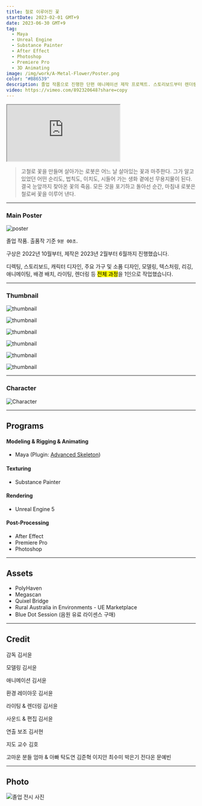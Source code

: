 ```yaml
---
title: 철로 이루어진 꽃
startDate: 2023-02-01 GMT+9
date: 2023-06-30 GMT+9
tag:
  - Maya
  - Unreal Engine
  - Substance Painter
  - After Effect
  - Photoshop
  - Premiere Pro
  - 3D Animating
image: /img/work/A-Metal-Flower/Poster.png
color: "#B86539"
description: 졸업 작품으로 진행한 단편 애니메이션 제작 프로젝트. 스토리보드부터 렌더링까지 3D 애니메이션의 전 과정을 1인으로 작업했습니다.
video: https://vimeo.com/892320648?share=copy
---
```


<iframe src="https://player.vimeo.com/video/892320648?badge=0&amp;autopause=0&amp;quality_selector=1&amp;player_id=0&amp;app_id=58479" allow="autoplay; fullscreen; picture-in-picture" title="A Metal Flower"></iframe>

> 고철로 꽃을 만들며 살아가는 로봇은 어느 날 살아있는 꽃과 마주한다.
> 그가 알고 있었던 어떤 순리도, 법칙도, 이치도, 시들어 가는 생화 곁에선 무용지물이 된다.
> 결국 눈앞까지 찾아온 꽃의 죽음.
> 모든 것을 포기하고 돌아선 순간, 마침내 로봇은 철로써 꽃을 이루어 낸다.

***

### Main Poster

![poster](/img/work/A-Metal-Flower/Poster.png)

졸업 작품. 출품작 기준 `9분 00초`.

구상은 2022년 10월부터, 제작은 2023년 2월부터 6월까지 진행했습니다.

디렉팅, 스토리보드, 캐릭터 디자인, 주요 가구 및 소품 디자인, 모델링, 텍스처링, 리깅, 애니메이팅, 배경 배치, 라이팅, 렌더링 등 <mark>전체 과정</mark>을 1인으로 작업했습니다.

---

### Thumbnail

![thumbnail](/img/work/A-Metal-Flower/t1.png)

![thumbnail](/img/work/A-Metal-Flower/t2.png)

![thumbnail](/img/work/A-Metal-Flower/t3.png)

![thumbnail](/img/work/A-Metal-Flower/t4.png)

![thumbnail](/img/work/A-Metal-Flower/t5.png)

![thumbnail](/img/work/A-Metal-Flower/t6.png)

---

### Character

![Character](/img/work/A-Metal-Flower/Character.jpg)

---

## Programs

#### Modeling & Rigging & Animating

- Maya
  (Plugin: [Advanced Skeleton](https://www.animationstudios.com.au/advanced-skeleton))

#### Texturing

- Substance Painter

#### Rendering

- Unreal Engine 5

#### Post-Processing

- After Effect
- Premiere Pro
- Photoshop

---

## Assets

- PolyHaven
- Megascan
- Quixel Bridge
- Rural Australia in Environments - UE Marketplace
- Blue Dot Session (음원 유료 라이센스 구매)

---

## Credit

감독
김서윤

모델링
김서윤

애니메이션
김서윤

환경 레이아웃
김서윤

라이팅 & 렌더링
김서윤

사운드 & 편집
김서윤

연출 보조
김서현

지도 교수
김호

고마운 분들
엄마 & 아빠
탁도연
김준혁
이지안
최수미
박은기
전다온
문예빈

---

## Photo

<img
  alt="졸업 전시 사진"
  className="auto"
  src="https://img1.daumcdn.net/thumb/R1280x0/?scode=mtistory2&fname=https%3A%2F%2Fblog.kakaocdn.net%2Fdn%2F7bLqA%2FbtskiT1WlXV%2FkqhLf4XGIkEf6ocE7opft1%2Fimg.png"
/>
